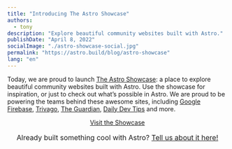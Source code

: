 ```yaml
---
title: "Introducing The Astro Showcase"
authors:
  - tony
description: "Explore beautiful community websites built with Astro."
publishDate: "April 8, 2022"
socialImage: "./astro-showcase-social.jpg"
permalink: "https://astro.build/blog/astro-showcase"
lang: "en"
---
```



Today, we are proud to launch [The Astro Showcase](https://astro.build/showcase): a place to explore beautiful community websites built with Astro. Use the showcase for inspiration, or just to check out what’s possible in Astro. We are proud to be powering the teams behind these awesome sites, including [Google Firebase](https://firebase.blog/), [Trivago](https://tech.trivago.com/), [The Guardian](https://developers.theguardian.com/), [Daily Dev Tips](https://daily-dev-tips.com/) and more.

<BlogContentImage src={screenshot} alt="Screenshot of the new Astro Showcase site" />

<div
	style="
    display: flex;
    justify-content: center;
    flex-direction: column;
    align-items: center;"
>
	<a class="button button-primary" href="https://astro.build/showcase">
		<span>Visit the Showcase</span>
	</a>
	<span style="font-size: 1rem;margin: 1rem;">
		Already built something cool with Astro?
		<a href="https://astro.build/issues/site">Tell us about it here!</a>
	</span>
</div>
